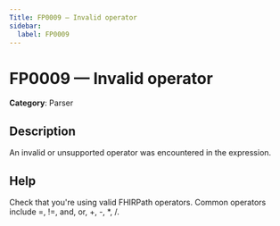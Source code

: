 ```yaml
---
Title: FP0009 — Invalid operator
sidebar:
  label: FP0009
---
```


# FP0009 — Invalid operator

**Category**: Parser

## Description

An invalid or unsupported operator was encountered in the expression.

## Help

Check that you're using valid FHIRPath operators. Common operators include =, !=, and, or, +, -, *, /.

